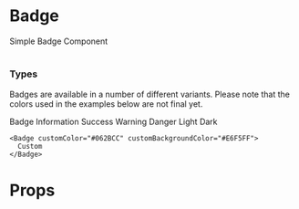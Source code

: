 

<Meta of={BadgeStories} />

# Badge

Simple Badge Component

<Story of={BadgeStories.Default} />

#

### Types

Badges are available in a number of different variants. Please note that the colors used in the examples below are not final yet.

<Canvas>
  <div className="badge-container">
    <Badge>Badge</Badge>
    <Badge badgeType="info">Information</Badge>
    <Badge badgeType="success">Success</Badge>
    <Badge badgeType="warning">Warning</Badge>
    <Badge badgeType="danger">Danger</Badge>
    <Badge badgeType="light">Light</Badge>
    <Badge badgeType="dark">Dark</Badge>

    <Badge customColor="#062BCC" customBackgroundColor="#E6F5FF">
      Custom
    </Badge>
  </div>
</Canvas>

# Props

<ArgTypes />
